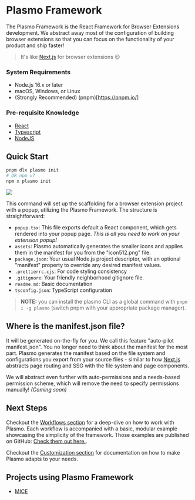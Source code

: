 # Plasmo Framework

The Plasmo Framework is the React Framework for Browser Extensions development. We abstract away most of the configuration of building browser extensions so that you can focus on the functionality of your product and ship faster!

> It's like [Next.js](https://nextjs.org/) for browser extensions 😉

### System Requirements

- Node.js 16.x or later
- macOS, Windows, or Linux
- (Strongly Recommended) (pnpm)[https://pnpm.io/]

### Pre-requisite Knowledge

- [React](https://reactjs.org/)
- [Typescript](https://www.typescriptlang.org/)
- [NodeJS](https://nodejs.org/)

## Quick Start

```sh
pnpm dlx plasmo init
# OR npm v7
npm x plasmo init
```

![](/screenshots/file_structure.png)

This command will set up the scaffolding for a browser extension project with a popup, utilizing the Plasmo Framework. The structure is straightforward:

- `popup.tsx`: This file exports default a React component, which gets rendered into your popup page. _This is all you need to work on your extension popup!_
- `assets`: Plasmo automatically generates the smaller icons and applies them in the manifest for you from the "icon512.png" file.
- `package.json`: Your usual Node.js project descriptor, with an optional "manifest" property to override any desired manifest values.
- `.prettierrc.cjs`: For code styling consistency
- `.gitignore`: Your friendly neighborhood gitignore file.
- `readme.md`: Basic documentation
- `tsconfig.json`: TypeScript configuration

> **NOTE:** you can install the plasmo CLI as a global command with `pnpm i -g plasmo` (switch pnpm with your appropriate package manager).

## Where is the manifest.json file?

It will be generated on-the-fly for you. We call this feature "auto-pilot manifest.json". You no longer need to think about the manifest for the most part. Plasmo generates the manifest based on the file system and configurations you export from your source files - similar to how [Next.js](https://nextjs.org/) abstracts page routing and SSG with the file system and page components.

We will abstract even further with auto-permissions and a needs-based permission scheme, which will remove the need to specify permissions manually! _(Coming soon)_

## Next Steps

Checkout the [Workflows section](./workflows) for a deep-dive on how to work with Plasmo. Each workflow is accompanied with a basic, modular example showcasing the simplicity of the framework. Those examples are published on GitHub: [Check them out here.](https://github.com/PlasmoHQ/examples).

Checkout the [Customization section](./customization) for documentation on how to make Plasmo adapts to your needs.

<!-- Advanced section: setup a plasmo project with a simple server -->

## Projects using Plasmo Framework

- [MICE](https://github.com/PlasmoHQ/mice)
